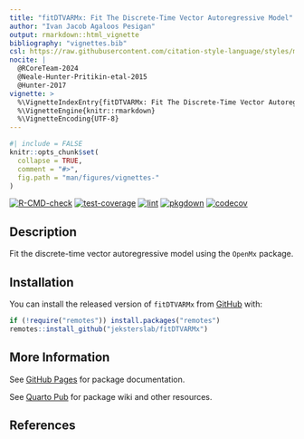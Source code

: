 ```yaml
---
title: "fitDTVARMx: Fit The Discrete-Time Vector Autoregressive Model"
author: "Ivan Jacob Agaloos Pesigan"
output: rmarkdown::html_vignette
bibliography: "vignettes.bib"
csl: https://raw.githubusercontent.com/citation-style-language/styles/master/apa.csl
nocite: |
  @RCoreTeam-2024
  @Neale-Hunter-Pritikin-etal-2015
  @Hunter-2017
vignette: >
  %\VignetteIndexEntry{fitDTVARMx: Fit The Discrete-Time Vector Autoregressive Model}
  %\VignetteEngine{knitr::rmarkdown}
  %\VignetteEncoding{UTF-8}
---
```


```r
#| include = FALSE
knitr::opts_chunk$set(
  collapse = TRUE,
  comment = "#>",
  fig.path = "man/figures/vignettes-"
)
```

<!-- badges: start -->
[![R-CMD-check](https://github.com/jeksterslab/fitDTVARMx/workflows/R-CMD-check/badge.svg)](https://github.com/jeksterslab/fitDTVARMx/actions)
[![test-coverage](https://github.com/jeksterslab/fitDTVARMx/actions/workflows/test-coverage.yml/badge.svg)](https://github.com/jeksterslab/fitDTVARMx/actions/workflows/test-coverage.yml)
[![lint](https://github.com/jeksterslab/fitDTVARMx/actions/workflows/lint.yml/badge.svg)](https://github.com/jeksterslab/fitDTVARMx/actions/workflows/lint.yml)
[![pkgdown](https://github.com/jeksterslab/fitDTVARMx/actions/workflows/pkgdown-gh-pages.yml/badge.svg)](https://github.com/jeksterslab/fitDTVARMx/actions/workflows/pkgdown-gh-pages.yml)
[![codecov](https://codecov.io/gh/jeksterslab/fitDTVARMx/branch/main/graph/badge.svg)](https://codecov.io/gh/jeksterslab/fitDTVARMx)
<!-- badges: end -->

## Description

Fit the discrete-time vector autoregressive model using the `OpenMx` package.

## Installation

You can install the released version of
`fitDTVARMx`
from
[GitHub](https://github.com/jeksterslab/fitDTVARMx) with:

```r
if (!require("remotes")) install.packages("remotes")
remotes::install_github("jeksterslab/fitDTVARMx")
```

## More Information

See
[GitHub Pages](https://jeksterslab.github.io/fitDTVARMx)
for package documentation.

See
[Quarto Pub](https://jeksterslab.quarto.pub/fitDTVARMx)
for package wiki and other resources.

## References
